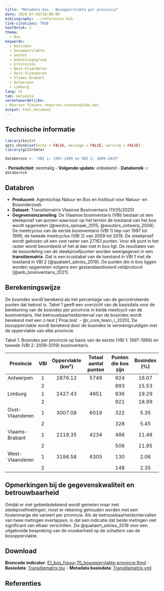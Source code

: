 ```yaml
---
title: "Metadata bos - Bosoppervlakte per provincie"
date: 2020-07-01T10:00:00
bibliography: ../references.bib
link-citations: TRUE
hoofdstuk: 5
thema:
  - Bos
keywords:
  - bosindex
  - bosoppervlakte
  - extent
  - bebossingsgraad
  - provincies
  - West-Vlaanderen
  - Oost-Vlaanderen
  - Vlaams-Brabant
  - Antwerpen
  - Limburg
lang: nl
tab: metadata
verantwoordelijke:
- Maarten Stevens <maarten.stevens@inbo.be>
output: html_document
---
```

## Technische informatie

```r
library(knitr)
opts_chunk$set(echo = FALSE, message = FALSE, warning = FALSE)
library(git2rdata)
```

```r
databereik <- "VBI 1: 1997-1999 en VBI 2: 2009-2019"
```
\- **Periodiciteit**: eenmalig
\- **Volgende update**: onbekend
\- **Databereik**: `r databereik`

## Databron

- **Producent**: Agentschap Natuur en Bos en Instituut voor Natuur- en Bosonderzoek
- **Dataset**: Transitiematrix Vlaamse Bosinventaris (11/05/2020)
- **Gegevensinzameling**: De Vlaamse bosinventaris (VBI) bestaat uit een steekproef van punten waarvoor op het terrein de toestand van het bos wordt opgemeten [@westra_opmaak_2015; @wouters_ontwerp_2008].
De meetcyclus van de eerste bosinventaris (VBI 1) liep van 1997 tot 1999, de tweede meetcyclus (VBI 2) van 2009 tot 2019.
De steekproef wordt gekozen uit een vast raster van 27.163 punten. 
Voor elk punt in het raster wordt beoordeeld of het al dan niet in bos ligt.
De resultaten van de beoordeling van de steekproefpunten worden weergegeven in een **transitiematrix**.
Dat is een kruistabel van de toestand in VBI 1 met de toestand in VBI 2 [@quataert_advies_2019].
De punten die in bos liggen worden opgemeten volgens een gestandaardiseerd veldprotocol [@anb_bosinventaris_2021].

## Berekeningswijze

De bosindex wordt berekend als het percentage van de gecontroleerde punten dat bebost is.
Tabel 1 geeft een overzicht van de basisdata voor de berekening van de bosindex per provincie in beide meetcycli van de bosinventaris.
Het betrouwbaarheidsinterval van de bosindex wordt berekend met een z-test [`Prop.test` - @r_core_team_r_2020].
De bosoppervlakte wordt berekend door de bosindex te vermenigvuldigen met de oppervlakte van elke provincie. 

Tabel 1. Bosindex per provincie op basis van de eerste (VBI 1: 1997-1999) en tweede (VBI 2: 2009-2019) bosinventaris.

| Provincie       | VBI | Oppervlakte (km²) | Totaal aantal punten | Punten die bos zijn | Bosindex (%) |
|-----------------|:---:|:-----------------:|:--------------------:|:-------------------:|:------------:|
| Antwerpen       |  1  |      2876.12      |         5749         |         924         |     16.07    |
|                 |  2  |                   |                      |         893         |     15.53    |
| Limburg         |  1  |      2427.43      |         4851         |         936         |     19.29    |
|                 |  2  |                   |                      |         921         |     18.99    |
| Oost-Vlaanderen |  1  |      3007.08      |         6019         |         322         |      5.35    |
|                 |  2  |                   |                      |         328         |      5.45    |
| Vlaams-Brabant  |  1  |      2118.35      |         4234         |         486         |     11.48    |
|                 |  2  |                   |                      |         506         |     11.95    |
| West-Vlaanderen |  1  |      3196.58      |         6305         |         130         |      2.06    |
|                 |  2  |                   |                      |         148         |      2.35    |

## Opmerkingen bij de gegevenskwaliteit en betrouwbaarheid

Omdat er niet gebiedsdekkend wordt gemeten maar met steekproefmetingen, moet er rekening gehouden worden met een foutenmarge die varieert per provincie.
Als de betrouwbaarheidsintervallen van twee metingen overlappen, is dat een indicatie dat beide metingen niet significant van elkaar verschillen.
Zie @quataert_advies_2019 voor een uitgebreide bespreking van de onzekerheid op de schatters van de bosoppervlakte. 

## Download

**Broncode indicator**: [E1_bos_figuur-70_bosoppervlakte-provincie.Rmd](../e1_bos_bosoppervlakte_provincie/e1_bos_figuur70_bosoppervlakteprovincie.Rmd)
- **Basisdata**: [Transitiematrix.tsv](../e1_bos_bosoppervlakte_provincie/transitiematrix.tsv)
- **Metadata basisdata**: [Transitiematrix.yml](../e1_bos_bosoppervlakte_provincie/transitiematrix.yml)

## Referenties
